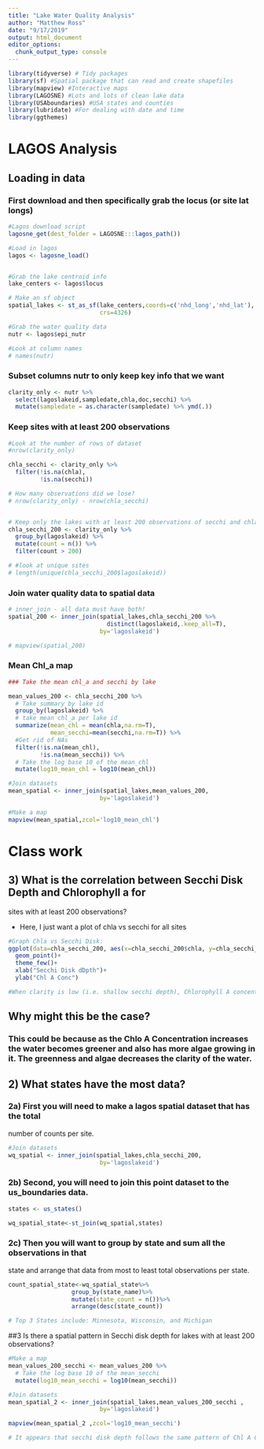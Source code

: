```yaml
---
title: "Lake Water Quality Analysis"
author: "Matthew Ross"
date: "9/17/2019"
output: html_document
editor_options: 
  chunk_output_type: console
---
```




```r
library(tidyverse) # Tidy packages
library(sf) #Spatial package that can read and create shapefiles 
library(mapview) #Interactive maps
library(LAGOSNE) #Lots and lots of clean lake data
library(USAboundaries) #USA states and counties
library(lubridate) #For dealing with date and time
library(ggthemes)
```


# LAGOS Analysis


## Loading in data


### First download and then specifically grab the locus (or site lat longs)
```r
#Lagos download script
lagosne_get(dest_folder = LAGOSNE:::lagos_path())

#Load in lagos
lagos <- lagosne_load()


#Grab the lake centroid info
lake_centers <- lagos$locus

# Make an sf object 
spatial_lakes <- st_as_sf(lake_centers,coords=c('nhd_long','nhd_lat'),
                          crs=4326)

#Grab the water quality data
nutr <- lagos$epi_nutr

#Look at column names
# names(nutr)
```

### Subset columns nutr to only keep key info that we want

```r
clarity_only <- nutr %>%
  select(lagoslakeid,sampledate,chla,doc,secchi) %>%
  mutate(sampledate = as.character(sampledate) %>% ymd(.))

```


### Keep sites with at least 200 observations 

```r

#Look at the number of rows of dataset
#nrow(clarity_only)

chla_secchi <- clarity_only %>%
  filter(!is.na(chla),
         !is.na(secchi))

# How many observations did we lose?
# nrow(clarity_only) - nrow(chla_secchi)


# Keep only the lakes with at least 200 observations of secchi and chla
chla_secchi_200 <- clarity_only %>%
  group_by(lagoslakeid) %>%
  mutate(count = n()) %>%
  filter(count > 200)

# #look at unique sites
# length(unique(chla_secchi_200$lagoslakeid))

```


### Join water quality data to spatial data

```r
# inner_join - all data must have both!
spatial_200 <- inner_join(spatial_lakes,chla_secchi_200 %>%
                            distinct(lagoslakeid,.keep_all=T),
                          by='lagoslakeid')

# mapview(spatial_200)
```

### Mean Chl_a map

```r
### Take the mean chl_a and secchi by lake

mean_values_200 <- chla_secchi_200 %>%
  # Take summary by lake id
  group_by(lagoslakeid) %>%
  # take mean chl_a per lake id
  summarize(mean_chl = mean(chla,na.rm=T),
            mean_secchi=mean(secchi,na.rm=T)) %>%
  #Get rid of NAs
  filter(!is.na(mean_chl),
         !is.na(mean_secchi)) %>%
  # Take the log base 10 of the mean_chl
  mutate(log10_mean_chl = log10(mean_chl))

#Join datasets
mean_spatial <- inner_join(spatial_lakes,mean_values_200,
                          by='lagoslakeid') 

#Make a map
mapview(mean_spatial,zcol='log10_mean_chl')
```


# Class work

## 3) What is the correlation between Secchi Disk Depth and Chlorophyll a for
sites with at least 200 observations?

- Here, I just want a plot of chla vs secchi for all sites 

```r
#Graph Chla vs Secchi Disk:
ggplot(data=chla_secchi_200, aes(x=chla_secchi_200$chla, y=chla_secchi_200$secchi))+
  geom_point()+
  theme_few()+
  xlab("Secchi Disk dDpth")+
  ylab("Chl A Conc")

#When clarity is low (i.e. shallow secchi depth), Chlorophyll A concentrations is high. This relationship decreases exponentially.

```


## Why might this be the case? 
### This could be because as the Chlo A Concentration increases the water becomes greener and also has more algae growing in it. The greenness and algae decreases the clarity of the water.

## 2) What states have the most data? 

### 2a) First you will need to make a lagos spatial dataset that has the total 
number of counts per site.

```r
#Join datasets
wq_spatial <- inner_join(spatial_lakes,chla_secchi_200,
                          by='lagoslakeid') 
```


### 2b) Second, you will need to join this point dataset to the us_boundaries data. 

```r
states <- us_states()

wq_spatial_state<-st_join(wq_spatial,states)

```


### 2c) Then you will want to group by state and sum all the observations in that
state and arrange that data from most to least total observations per state. 

```r
count_spatial_state<-wq_spatial_state%>%
                  group_by(state_name)%>%
                  mutate(state_count = n())%>%
                  arrange(desc(state_count))

# Top 3 States include: Minnesota, Wisconsin, and Michigan
```

##3 Is there a spatial pattern in Secchi disk depth for lakes with at least 200 observations?

```r
#Make a map
mean_values_200_secchi <- mean_values_200 %>%
  # Take the log base 10 of the mean_secchi
  mutate(log10_mean_secchi = log10(mean_secchi))

#Join datasets 
mean_spatial_2 <- inner_join(spatial_lakes,mean_values_200_secchi ,
                          by='lagoslakeid')

mapview(mean_spatial_2 ,zcol='log10_mean_secchi')

# It appears that secchi disk depth follows the same pattern of Chl A Conc. Depths are greatest on the East Coast than in the Great Lakes region
```


